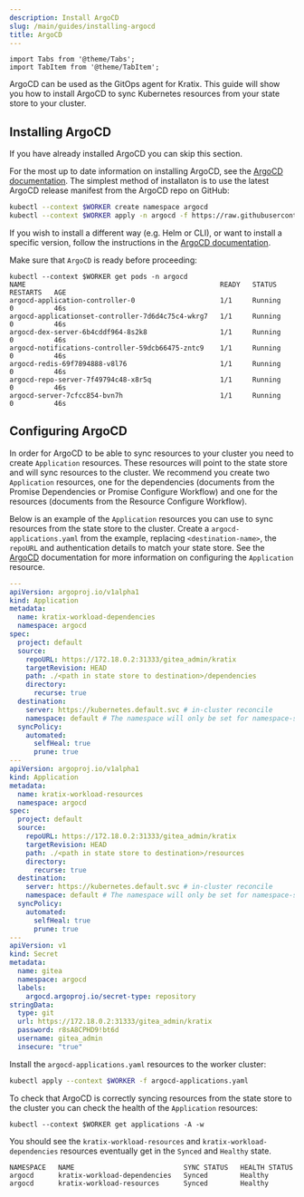 ```yaml
---
description: Install ArgoCD
slug: /main/guides/installing-argocd
title: ArgoCD
---
```

```mdx-code-block
import Tabs from '@theme/Tabs';
import TabItem from '@theme/TabItem';
```

ArgoCD can be used as the GitOps agent for Kratix. This guide will show you how to
install ArgoCD to sync Kubernetes resources from your state store to your cluster.

## Installing ArgoCD

If you have already installed ArgoCD you can skip this section.

For the most up to date information on installing ArgoCD, see the [ArgoCD
documentation](https://argo-cd.readthedocs.io/en/stable/getting_started/). The
simplest method of installaton is to use the latest ArgoCD release manifest from
the ArgoCD repo on GitHub:

```bash
kubectl --context $WORKER create namespace argocd
kubectl --context $WORKER apply -n argocd -f https://raw.githubusercontent.com/argoproj/argo-cd/stable/manifests/install.yaml
```

If you wish to install a different way (e.g. Helm or CLI), or want to install a
specific version, follow the instructions in the [ArgoCD
documentation](https://argo-cd.readthedocs.io/en/stable/getting_started/).

Make sure that `ArgoCD` is ready before proceeding:

```shell-session
kubectl --context $WORKER get pods -n argocd
NAME                                                READY   STATUS    RESTARTS   AGE
argocd-application-controller-0                     1/1     Running   0          46s
argocd-applicationset-controller-7d6d4c75c4-wkrg7   1/1     Running   0          46s
argocd-dex-server-6b4cddf964-8s2k8                  1/1     Running   0          46s
argocd-notifications-controller-59dcb66475-zntc9    1/1     Running   0          46s
argocd-redis-69f7894888-v8l76                       1/1     Running   0          46s
argocd-repo-server-7f49794c48-x8r5q                 1/1     Running   0          46s
argocd-server-7cfcc854-bvn7h                        1/1     Running   0          46s
```

## Configuring ArgoCD

In order for ArgoCD to be able to sync resources to your cluster you need to
create `Application` resources. These resources will point to the state store
and will sync resources to the cluster. We recommend you create two
`Application` resources, one for the dependencies (documents from the Promise
Dependencies or Promise Configure Workflow) and one for the resources (documents
from the Resource Configure Workflow).

Below is an example of the `Application` resources you can use to sync resources
from the state store to the cluster. Create a `argocd-applications.yaml` from
the example, replacing `<destination-name>`, the `repoURL` and authentication
details to match your state store. See the
[ArgoCD](https://argo-cd.readthedocs.io/en/stable/operator-manual/declarative-setup/#repositories)
documentation for more information on configuring the `Application` resource.

```yaml
---
apiVersion: argoproj.io/v1alpha1
kind: Application
metadata:
  name: kratix-workload-dependencies
  namespace: argocd
spec:
  project: default
  source:
    repoURL: https://172.18.0.2:31333/gitea_admin/kratix
    targetRevision: HEAD
    path: ./<path in state store to destination>/dependencies
    directory:
      recurse: true
  destination:
    server: https://kubernetes.default.svc # in-cluster reconcile
    namespace: default # The namespace will only be set for namespace-scoped resources without a value for .metadata.namespace
  syncPolicy:
    automated:
      selfHeal: true
      prune: true
---
apiVersion: argoproj.io/v1alpha1
kind: Application
metadata:
  name: kratix-workload-resources
  namespace: argocd
spec:
  project: default
  source:
    repoURL: https://172.18.0.2:31333/gitea_admin/kratix
    targetRevision: HEAD
    path: ./<path in state store to destination>/resources
    directory:
      recurse: true
  destination:
    server: https://kubernetes.default.svc # in-cluster reconcile
    namespace: default # The namespace will only be set for namespace-scoped resources without a value for .metadata.namespace
  syncPolicy:
    automated:
      selfHeal: true
      prune: true
---
apiVersion: v1
kind: Secret
metadata:
  name: gitea
  namespace: argocd
  labels:
    argocd.argoproj.io/secret-type: repository
stringData:
  type: git
  url: https://172.18.0.2:31333/gitea_admin/kratix
  password: r8sA8CPHD9!bt6d
  username: gitea_admin
  insecure: "true"
```

Install the `argocd-applications.yaml` resources to the worker cluster:

```bash
kubectl apply --context $WORKER -f argocd-applications.yaml
```

To check that ArgoCD is correctly syncing resources from the state store to the
cluster you can check the health of the `Application` resources:

```shell-session
kubectl --context $WORKER get applications -A -w
```

You should see the `kratix-workload-resources` and `kratix-workload-dependencies`
resources eventually get in the `Synced` and `Healthy` state.
```
NAMESPACE   NAME                           SYNC STATUS   HEALTH STATUS
argocd      kratix-workload-dependencies   Synced        Healthy
argocd      kratix-workload-resources      Synced        Healthy
```
